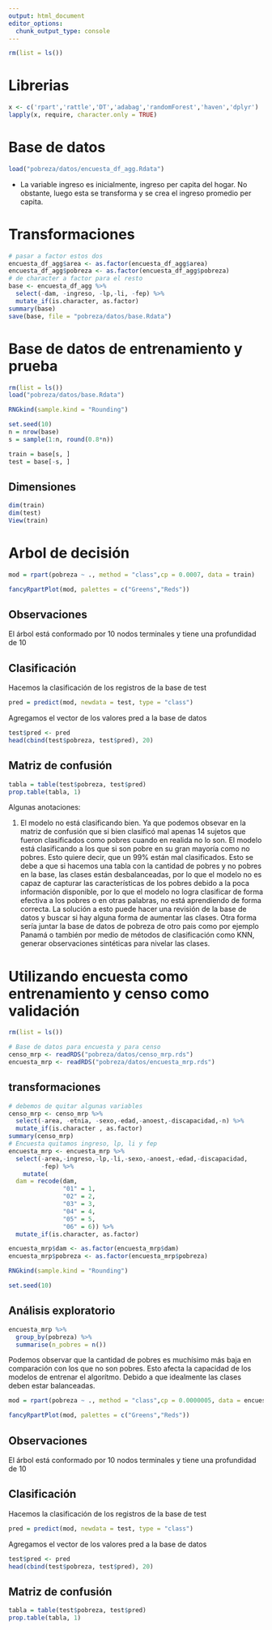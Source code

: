 ```yaml
---
output: html_document
editor_options: 
  chunk_output_type: console
---
```


```r
rm(list = ls())
```


# Librerias

```r
x <- c('rpart','rattle','DT','adabag','randomForest','haven','dplyr')
lapply(x, require, character.only = TRUE)
```

# Base de datos

```r
load("pobreza/datos/encuesta_df_agg.Rdata")

```


- La variable ingreso es inicialmente, ingreso per capita del hogar. No obstante, luego esta se 
transforma y se crea el ingreso promedio per capita. 

# Transformaciones

```r
# pasar a factor estos dos
encuesta_df_agg$area <- as.factor(encuesta_df_agg$area)
encuesta_df_agg$pobreza <- as.factor(encuesta_df_agg$pobreza)
# de character a factor para el resto
base <- encuesta_df_agg %>%
  select(-dam, -ingreso, -lp,-li, -fep) %>%
  mutate_if(is.character, as.factor)
summary(base)
save(base, file = "pobreza/datos/base.Rdata")

```

# Base de datos de entrenamiento y prueba

```r
rm(list = ls())
load("pobreza/datos/base.Rdata")
```

```r
RNGkind(sample.kind = "Rounding")
```

```r
set.seed(10)
n = nrow(base)
s = sample(1:n, round(0.8*n))

train = base[s, ]
test = base[-s, ]
```

## Dimensiones

```r
dim(train)
dim(test)
View(train)
```

# Arbol de decisión

```r
mod = rpart(pobreza ~ ., method = "class",cp = 0.0007, data = train)
```

```r
fancyRpartPlot(mod, palettes = c("Greens","Reds"))
```

## Observaciones

El árbol está conformado por 10 nodos terminales y tiene una profundidad de 10 

## Clasificación

Hacemos la clasificación de los registros de la base de test

```r
pred = predict(mod, newdata = test, type = "class")
```

Agregamos el vector de los valores pred a la base de datos

```r
test$pred <- pred
head(cbind(test$pobreza, test$pred), 20)
```

## Matriz de confusión

```r
tabla = table(test$pobreza, test$pred)
prop.table(tabla, 1)
```

Algunas anotaciones:

1. El modelo no está clasificando bien. Ya que podemos obsevar en la matriz de confusión que si bien clasificó mal apenas 14 sujetos que fueron clasificados como pobres cuando en realida no lo son. El modelo está clasificando a los que si son pobre en su gran mayoría como no pobres. Esto quiere decir, que un 99% están mal clasificados. 
Esto se debe a que si hacemos una tabla con la cantidad de pobres y no pobres en la base, las clases están desbalanceadas, por lo que el modelo no es capaz de capturar las características de los pobres debido a la poca información disponible, por lo que el modelo no logra clasificar de forma efectiva a los pobres o en otras palabras, no está aprendiendo de forma correcta. La solución a esto puede hacer una revisión de la base de datos y buscar si hay alguna forma de aumentar las clases. Otra forma sería juntar la base de datos de pobreza de otro pais como por ejemplo Panamá o también por medio de métodos de clasificación como KNN, generar observaciones sintéticas para nivelar las clases.


# Utilizando encuesta como entrenamiento y censo como validación

```r
rm(list = ls())
```

```r
# Base de datos para encuesta y para censo
censo_mrp <- readRDS("pobreza/datos/censo_mrp.rds")
encuesta_mrp <- readRDS("pobreza/datos/encuesta_mrp.rds")
```

## transformaciones 

```r

# debemos de quitar algunas variables
censo_mrp <- censo_mrp %>% 
  select(-area, -etnia, -sexo,-edad,-anoest,-discapacidad,-n) %>% 
  mutate_if(is.character , as.factor)
summary(censo_mrp)
# Encuesta quitamos ingreso, lp, li y fep
encuesta_mrp <- encuesta_mrp %>% 
  select(-area,-ingreso,-lp,-li,-sexo,-anoest,-edad,-discapacidad,
         -fep) %>% 
    mutate(
  dam = recode(dam,
               "01" = 1,
               "02" = 2,
               "03" = 3,
               "04" = 4,
               "05" = 5,
               "06" = 6)) %>% 
  mutate_if(is.character, as.factor)

encuesta_mrp$dam <- as.factor(encuesta_mrp$dam)
encuesta_mrp$pobreza <- as.factor(encuesta_mrp$pobreza)
```

```r
RNGkind(sample.kind = "Rounding")
```

```r
set.seed(10)
```

## Análisis exploratorio

```r
encuesta_mrp %>%
  group_by(pobreza) %>% 
  summarise(n_pobres = n())
```

Podemos observar que la cantidad de pobres es muchísimo más baja en comparación con los que no son pobres. Esto afecta la capacidad de los modelos de entrenar el algorítmo. Debido a que idealmente las clases deben estar balanceadas. 


```r
mod = rpart(pobreza ~ ., method = "class",cp = 0.0000005, data = encuesta_mrp)
```

```r
fancyRpartPlot(mod, palettes = c("Greens","Reds"))
```

## Observaciones

El árbol está conformado por 10 nodos terminales y tiene una profundidad de 10 

## Clasificación

Hacemos la clasificación de los registros de la base de test

```r
pred = predict(mod, newdata = test, type = "class")
```

Agregamos el vector de los valores pred a la base de datos

```r
test$pred <- pred
head(cbind(test$pobreza, test$pred), 20)
```

## Matriz de confusión

```r
tabla = table(test$pobreza, test$pred)
prop.table(tabla, 1)
```

















